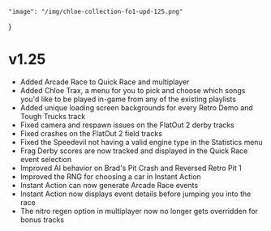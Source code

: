 	"image": "/img/chloe-collection-fo1-upd-125.png"
}

# v1.25

- Added Arcade Race to Quick Race and multiplayer
- Added Chloe Trax, a menu for you to pick and choose which songs you'd like to be played in-game from any of the existing playlists
- Added unique loading screen backgrounds for every Retro Demo and Tough Trucks track
- Fixed camera and respawn issues on the FlatOut 2 derby tracks
- Fixed crashes on the FlatOut 2 field tracks
- Fixed the Speedevil not having a valid engine type in the Statistics menu
- Frag Derby scores are now tracked and displayed in the Quick Race event selection
- Improved AI behavior on Brad's Pit Crash and Reversed Retro Pit 1
- Improved the RNG for choosing a car in Instant Action
- Instant Action can now generate Arcade Race events
- Instant Action now displays event details before jumping you into the race
- The nitro regen option in multiplayer now no longer gets overridden for bonus tracks